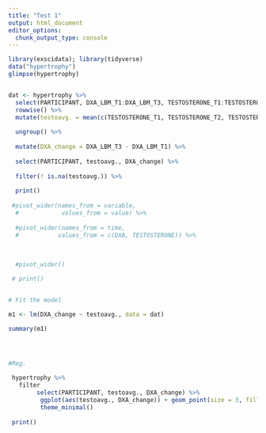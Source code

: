 ```yaml
---
title: "Test 1"
output: html_document
editor_options: 
  chunk_output_type: console
---
```


```r

library(exscidata); library(tidyverse)
data("hypertrophy")
glimpse(hypertrophy)


dat <- hypertrophy %>%
  select(PARTICIPANT, DXA_LBM_T1:DXA_LBM_T3, TESTOSTERONE_T1:TESTOSTERONE_T3) %>%
  rowwise() %>%
  mutate(testoavg. = mean(c(TESTOSTERONE_T1, TESTOSTERONE_T2, TESTOSTERONE_T3), na.rm=TRUE)) %>%
  
  ungroup() %>%
  
  mutate(DXA_change = DXA_LBM_T3 - DXA_LBM_T1) %>%
  
  select(PARTICIPANT, testoavg., DXA_change) %>%
  
  filter(! is.na(testoavg.)) %>%
  
  print()
  
 #pivot_wider(names_from = variable, 
  #            values_from = value) %>%
  
  #pivot_wider(names_from = time,
  #           values_from = c(DXA, TESTOSTERONE)) %>%
  
  
  
  #pivot_wider()

 # print()


# Fit the model

m1 <- lm(DXA_change ~ testoavg., data = dat)

summary(m1) 




#Reg.

 hypertrophy %>%
   filter
        select(PARTICIPANT, testoavg., DXA_change) %>%
         ggplot(aes(testoavg., DXA_change)) + geom_point(size = 3, fill = "lightblue", shape = 21) +
         theme_minimal()
 
 print()
 
 
```

